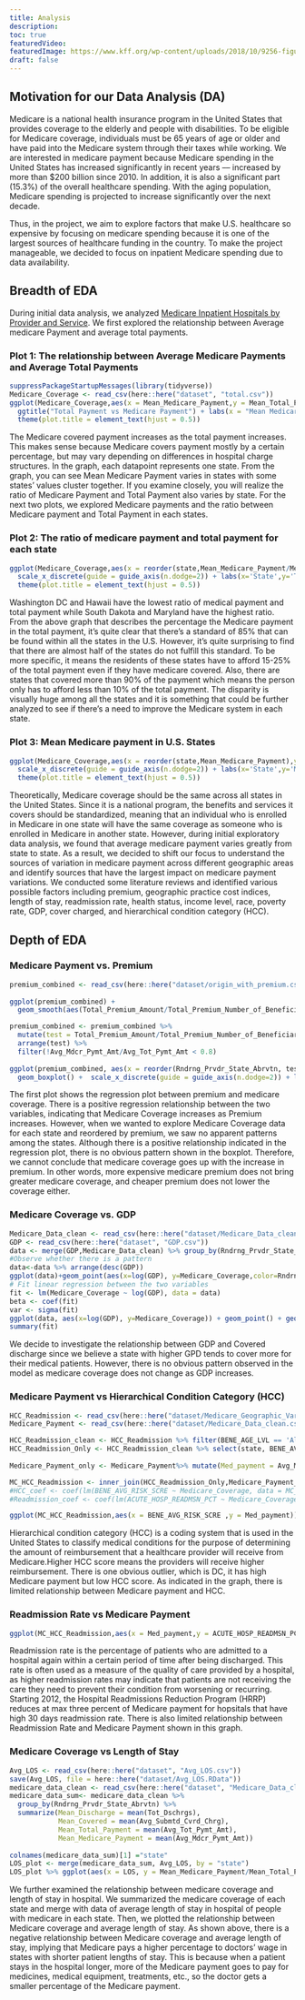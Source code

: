 ```yaml
---
title: Analysis
description:
toc: true
featuredVideo:
featuredImage: https://www.kff.org/wp-content/uploads/2018/10/9256-figure-1.png
draft: false
---
```


## Motivation for our Data Analysis (DA)
Medicare is a national health insurance program in the United States that provides coverage to the elderly and people with disabilities. To be eligible for Medicare coverage, individuals must be 65 years of age or older and have paid into the Medicare system through their taxes while working. We are interested in medicare payment because Medicare spending in the United States has increased significantly in recent years –– increased by more than $200 billion since 2010. In addition, it is also a significant part (15.3%) of the overall healthcare spending. With the aging population, Medicare spending is projected to increase significantly over the next decade. 

Thus, in the project, we aim to explore factors that make U.S. healthcare so expensive by focusing on medicare spending because it is one of the largest sources of healthcare funding in the country. To make the project manageable, we decided to focus on inpatient Medicare spending due to data availability. 

## Breadth of EDA 

During initial data analysis, we analyzed [Medicare Inpatient Hospitals by Provider and Service](https://data.cms.gov/provider-summary-by-type-of-service/medicare-inpatient-hospitals/medicare-inpatient-hospitals-by-provider-and-service). We first explored the relationship between Average medicare Payment and average total payments. 

### Plot 1: The relationship between Average Medicare Payments and Average Total Payments
```R
suppressPackageStartupMessages(library(tidyverse))
Medicare_Coverage <- read_csv(here::here("dataset", "total.csv"))
ggplot(Medicare_Coverage,aes(x = Mean_Medicare_Payment,y = Mean_Total_Payment)) +geom_point() +
  ggtitle("Total Payment vs Medicare Payment") + labs(x = "Mean Medicare Payment",y = "Mean Total Payment") +
  theme(plot.title = element_text(hjust = 0.5))
```

The Medicare covered payment increases as the total payment increases. This makes sense because Medicare covers payment mostly by a certain percentage, but may vary depending on differences in hospital charge structures. In the graph, each datapoint represents one state. From the graph, you can see Mean Medicare Payment varies in states with some states' values cluster together. If you examine closely, you will realize the ratio of Medicare Payment and Total Payment also varies by state. For the next two plots, we explored Medicare payments and the ratio between Medicare payment and Total Payment in each states. 

### Plot 2: The ratio of medicare payment and total payment for each state
```R
ggplot(Medicare_Coverage,aes(x = reorder(state,Mean_Medicare_Payment/Mean_Total_Payment),y = Mean_Medicare_Payment/Mean_Total_Payment)) +geom_point() +
  scale_x_discrete(guide = guide_axis(n.dodge=2)) + labs(x='State',y='The ratio of Mean Medicare payment and Mean Total Payment') + ggtitle("The ratio of medicare payment and total payment for each states") +
  theme(plot.title = element_text(hjust = 0.5))
```

Washington DC and Hawaii have the lowest ratio of medical payment and total payment while South Dakota and Maryland have the highest ratio. From the above graph that describes the percentage the Medicare payment in the total payment, it’s quite clear that there’s a standard of 85% that can be found within all the states in the U.S. However, it’s quite surprising to find that there are almost half of the states do not fulfill this standard. To be more specific, it means the residents of these states have to afford 15-25% of the total payment even if they have medicare covered. Also, there are states that covered more than 90% of the payment which means the person only has to afford less than 10% of the total payment. The disparity is visually huge among all the states and it is something that could be further analyzed to see if there’s a need to improve the Medicare system in each state.

### Plot 3: Mean Medicare payment in U.S. States
```R
ggplot(Medicare_Coverage,aes(x = reorder(state,Mean_Medicare_Payment),y = Mean_Medicare_Payment)) +geom_point() +
  scale_x_discrete(guide = guide_axis(n.dodge=2)) + labs(x='State',y='Mean Medicare payment') + ggtitle("Mean Medicare payment in U.S. States") +
  theme(plot.title = element_text(hjust = 0.5))
```

Theoretically, Medicare coverage should be the same across all states in the United States. Since it is a national program, the benefits and services it covers should be standardized, meaning that an individual who is enrolled in Medicare in one state will have the same coverage as someone who is enrolled in Medicare in another state. However, during initial exploratory data analysis, we found that average medicare payment varies greatly from state to state. As a result, we decided to shift our focus to understand the sources of variation in medicare payment across different geographic areas and identify sources that have the largest impact on medicare payment variations. We conducted some literature reviews and identified various possible factors including premium, geographic practice cost indices, length of stay, readmission rate, health status, income level, race, poverty rate, GDP, cover charged, and hierarchical condition category (HCC). 

## Depth of EDA 

### Medicare Payment vs. Premium
 
```R
premium_combined <- read_csv(here::here("dataset/origin_with_premium.csv"))
 
ggplot(premium_combined) +
  geom_smooth(aes(Total_Premium_Amount/Total_Premium_Number_of_Beneficiaries, Avg_Mdcr_Pymt_Amt), method = "lm") + labs(x = "Premium", y  = "Medicare Payment") + ggtitle("Medicare payment vs Premium") + theme(plot.title = element_text(hjust = 0.5))
```
```R
premium_combined <- premium_combined %>%
  mutate(test = Total_Premium_Amount/Total_Premium_Number_of_Beneficiaries) %>%
  arrange(test) %>%
  filter(!Avg_Mdcr_Pymt_Amt/Avg_Tot_Pymt_Amt < 0.8)
  
ggplot(premium_combined, aes(x = reorder(Rndrng_Prvdr_State_Abrvtn, test, na.rm=TRUE), y = Avg_Mdcr_Pymt_Amt/Avg_Tot_Pymt_Amt)) +
  geom_boxplot() +  scale_x_discrete(guide = guide_axis(n.dodge=2)) + labs(x = "State", y  = "Medicare Coverage") + ggtitle("Medicare Coverage in States (ordered by increaasing Premium") + theme(plot.title = element_text(hjust = 0.5))

```

The first plot shows the regression plot between premium and medicare coverage. There is a positive regression relationship between the two variables, indicating that Medicare Coverage increases as Premium increases. However, when we wanted to explore Medicare Coverage data for each state and reordered by premium, we saw no apparent patterns among the states. Although there is a positive relationship indicated in the regression plot, there is no obvious pattern shown in the boxplot. Therefore, we cannot conclude that medicare coverage goes up with the increase in premium. In other words, more expensive medicare premium does not bring greater medicare coverage, and cheaper premium does not lower the coverage either.

### Medicare Coverage vs. GDP
```r
Medicare_Data_clean <- read_csv(here::here("dataset/Medicare_Data_clean.csv"))
GDP <- read_csv(here::here("dataset", "GDP.csv"))
data <- merge(GDP,Medicare_Data_clean) %>% group_by(Rndrng_Prvdr_State_Abrvtn) %>% summarize(Medicare_Coverage=mean(Avg_Mdcr_Pymt_Amt/Avg_Tot_Pymt_Amt),GDP=mean(GDP))
#Observe whether there is a pattern 
data<-data %>% arrange(desc(GDP))
ggplot(data)+geom_point(aes(x=log(GDP), y=Medicare_Coverage,color=Rndrng_Prvdr_State_Abrvtn))+labs(y="Medicare_Coverage in %",x="log(GDP) in log($)")
# Fit linear regression between the two variables
fit <- lm(Medicare_Coverage ~ log(GDP), data = data)
beta <- coef(fit)
var <- sigma(fit)
ggplot(data, aes(x=log(GDP), y=Medicare_Coverage)) + geom_point() + geom_abline(intercept = beta[1], slope = beta[2], color = "red")
summary(fit)
```
We decide to investigate the relationship between GDP and Covered discharge since we believe a state with higher GPD tends to cover more for their medical patients. However, there is no obvious pattern observed in the model as medicare coverage does not change as GDP increases.
 
###  Medicare Payment vs Hierarchical Condition Category (HCC) 
```R
HCC_Readmission <- read_csv(here::here("dataset/Medicare_Geographic_Variation_by_National_State_County.csv"),col_types = cols(BENE_AVG_RISK_SCRE = col_double(),ACUTE_HOSP_READMSN_PCT = col_double()))
Medicare_Payment <- read_csv(here::here("dataset/Medicare_Data_clean.csv"))
```
```R
HCC_Readmission_clean <- HCC_Readmission %>% filter(BENE_AGE_LVL == 'All' & YEAR == 2020 & BENE_GEO_LVL == 'State') %>% filter(BENE_GEO_DESC!= c('PR','VI'))%>% mutate(state = BENE_GEO_DESC)
HCC_Readmission_Only <- HCC_Readmission_clean %>% select(state, BENE_AVG_RISK_SCRE,ACUTE_HOSP_READMSN_PCT)
 
Medicare_Payment_only <- Medicare_Payment%>% mutate(Med_payment = Avg_Mdcr_Pymt_Amt) %>% mutate(state = Rndrng_Prvdr_State_Abrvtn) %>% group_by(state) %>% summarize(Med_payment = mean(Med_payment))

MC_HCC_Readmission <- inner_join(HCC_Readmission_Only,Medicare_Payment_only,by = 'state') 
#HCC_coef <- coef(lm(BENE_AVG_RISK_SCRE ~ Medicare_Coverage, data = MC_HCC_Readmission))
#Readmission_coef <- coef(lm(ACUTE_HOSP_READMSN_PCT ~ Medicare_Coverage, data = MC_HCC_Readmission))
```
```R
ggplot(MC_HCC_Readmission,aes(x = BENE_AVG_RISK_SCRE ,y = Med_payment)) + geom_point() + labs(x = 'HCC', y = 'Medicare Payment') +  ggtitle("Medicare Payment vs HCC") + theme(plot.title = element_text(hjust = 0.5)) + geom_smooth(method = lm)

```

Hierarchical condition category (HCC) is a coding system that is used in the United States to classify medical conditions for the purpose of determining the amount of reimbursement that a healthcare provider will receive from Medicare.Higher HCC score means the providers will receive higher reimbursement. There is one obvious outlier, which is DC, it has high Medicare payment but low HCC score. As indicated in the graph, there is limited relationship between Medicare payment and HCC.  

### Readmission Rate vs Medicare Payment 
```R
ggplot(MC_HCC_Readmission,aes(x = Med_payment,y = ACUTE_HOSP_READMSN_PCT)) + geom_point() + labs(x = 'Medicare Payment', y = 'Readmission Rate') + ggtitle("Readmission Rate vs Medicare payment") + theme(plot.title = element_text(hjust = 0.5)) + geom_smooth(method = lm)
```

Readmission rate is the percentage of patients who are admitted to a hospital again within a certain period of time after being discharged. This rate is often used as a measure of the quality of care provided by a hospital, as higher readmission rates may indicate that patients are not receiving the care they need to prevent their condition from worsening or recurring. Starting 2012, the Hospital Readmissions Reduction Program (HRRP) reduces at max three percent of Medicare payment for hopsitals that have high 30 days readmission rate. There is also limited relationship between Readmission Rate and Medicare Payment shown in this graph. 

### Medicare Coverage vs Length of Stay 
```R
Avg_LOS <- read_csv(here::here("dataset", "Avg_LOS.csv"))
save(Avg_LOS, file = here::here("dataset/Avg_LOS.RData"))
medicare_data_clean <- read_csv(here::here("dataset", "Medicare_Data_clean.csv"))
medicare_data_sum<- medicare_data_clean %>%
  group_by(Rndrng_Prvdr_State_Abrvtn) %>%
  summarize(Mean_Discharge = mean(Tot_Dschrgs), 
            Mean_Covered = mean(Avg_Submtd_Cvrd_Chrg), 
            Mean_Total_Payment = mean(Avg_Tot_Pymt_Amt), 
            Mean_Medicare_Payment = mean(Avg_Mdcr_Pymt_Amt))
 
colnames(medicare_data_sum)[1] ="state"
LOS_plot <- merge(medicare_data_sum, Avg_LOS, by = "state")
LOS_plot %>% ggplot(aes(x = LOS, y = Mean_Medicare_Payment/Mean_Total_Payment)) + geom_point() + geom_smooth(method = lm) + labs(x = "Length of Stay (days)", y = "Medicare Coverage") + ggtitle(" Medicare Coverage vs Length of Stay") + theme(plot.title = element_text(hjust = 0.5))
```

We further examined the relationship between medicare coverage and length of stay in hospital. We summarized the medicare coverage of each state and merge with data of average length of stay in hospital of people with medicare in each state. Then, we plotted the relationship between Medicare coverage and average length of stay. As shown above, there is a negative relationship between Medicare coverage and average length of stay, implying that Medicare pays a higher percentage to doctors' wage in states with shorter patient lengths of stay. This is because when a patient stays in the hospital longer, more of the Medicare payment goes to pay for medicines, medical equipment, treatments, etc., so the doctor gets a smaller percentage of the Medicare payment.

